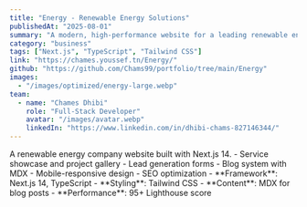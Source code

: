 ```yaml
---
title: "Energy - Renewable Energy Solutions"
publishedAt: "2025-08-01"
summary: "A modern, high-performance website for a leading renewable energy provider specializing in solar, wind, and sustainable energy projects with Next.js 14."
category: "business"
tags: ["Next.js", "TypeScript", "Tailwind CSS"]
link: "https://chames.youssef.tn/Energy/"
github: "https://github.com/Chams99/portfolio/tree/main/Energy"
images:
  - "/images/optimized/energy-large.webp"
team:
  - name: "Chames Dhibi"
    role: "Full-Stack Developer"
    avatar: "/images/avatar.webp"
    linkedIn: "https://www.linkedin.com/in/dhibi-chams-827146344/"
---
```


<ProjectContent>
  <ProjectSection title="Overview">
    A renewable energy company website built with Next.js 14.
  </ProjectSection>

  <ProjectSection title="Features">
    - Service showcase and project gallery
    - Lead generation forms
    - Blog system with MDX
    - Mobile-responsive design
    - SEO optimization
  </ProjectSection>

  <ProjectSection title="Tech Stack">
    - **Framework**: Next.js 14, TypeScript
    - **Styling**: Tailwind CSS
    - **Content**: MDX for blog posts
    - **Performance**: 95+ Lighthouse score
  </ProjectSection>
</ProjectContent>


